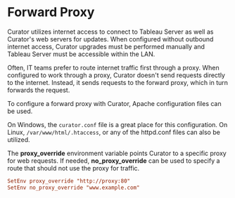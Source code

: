 # Forward Proxy

Curator utilizes internet access to connect to Tableau Server as well as Curator's web servers for updates.
When configured without outbound internet access, Curator upgrades must be performed manually and Tableau Server must
be accessible within the LAN.

Often, IT teams prefer to route internet traffic first through a proxy.
When configured to work through a proxy, Curator doesn't send requests directly to the internet.
Instead, it sends requests to the forward proxy, which in turn forwards the request.

To configure a forward proxy with Curator, Apache configuration files can be used.

On Windows, the `curator.conf` file is a great place for this configuration.
On Linux, `/var/www/html/.htaccess`, or any of the httpd.conf files can also be utilized.

The **proxy\_override** environment variable points Curator to a specific proxy for web requests.
If needed, **no\_proxy\_override** can be used to specify a route that should not use the proxy for traffic.

```conf
SetEnv proxy_override "http://proxy:80"
SetEnv no_proxy_override "www.example.com"
```
